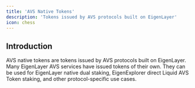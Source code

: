 ```yaml
---
title: 'AVS Native Tokens'
description: 'Tokens issued by AVS protocols built on EigenLayer'
icon: chess
---
```


## Introduction

AVS native tokens are tokens issued by AVS protocols built on EigenLayer. Many EigenLayer AVS services have issued tokens of their own. They can be used for EigenLayer native dual staking, EigenExplorer direct Liquid AVS Token staking, and other protocol-specific use cases.
